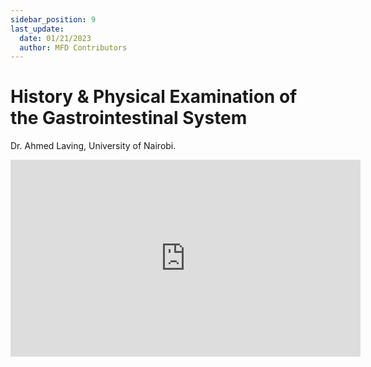 ```yaml
---
sidebar_position: 9
last_update:
  date: 01/21/2023
  author: MFD Contributors
---
```


# History & Physical Examination of the Gastrointestinal System

Dr. Ahmed Laving, University of Nairobi.

<div style={{ display: 'flex', justifyContent: 'center' }}>
  <iframe
    width="560"
    height="315"
    src="https://www.youtube-nocookie.com/embed/TkTdVirw-GQ?start=146"
    title="YouTube video player"
    frameborder="0"
    allow="accelerometer; autoplay; clipboard-write; encrypted-media; gyroscope; picture-in-picture; web-share"
    allowfullscreen
  ></iframe>
</div>
